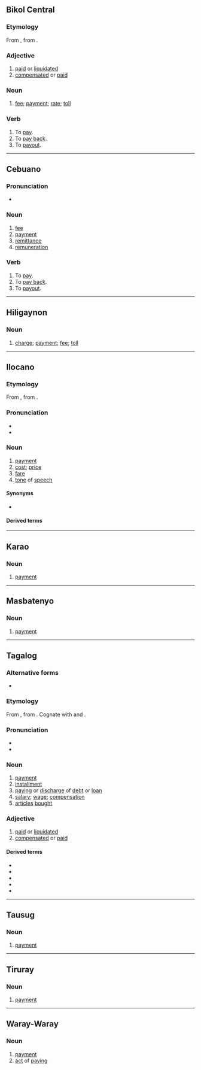 {{also|bay-ad}}

==Bikol Central==

===Etymology===
From {{inh|bcl|phi-pro|*bayaD}}, from {{inh|bcl|poz-pro|*bayaD}}.

===Adjective===
{{head|bcl|adjective|head=bayád}}

# [[paid]] or [[liquidated]] {{gloss|referring to a loan}}
# [[compensated]] or [[paid]] {{gloss|of one's salary}}

===Noun===
{{head|bcl|noun}}

# [[fee]]; [[payment]]; [[rate]]; [[toll]]

===Verb===
{{head|bcl|verb}}

# To [[pay]].
# To [[pay back]].
# To [[payout]].

----

==Cebuano==

===Pronunciation===
* {{hyph|ceb|ba|yad}}

===Noun===
{{head|ceb|verb}}

# [[fee]]
# [[payment]]
# [[remittance]]
# [[remuneration]]

===Verb===
{{head|ceb|verb}}

# To [[pay]].
# To [[pay back]].
# To [[payout]].

----

==Hiligaynon==

===Noun===
{{hil-noun|head=báyad}}

# [[charge]]; [[payment]]; [[fee]]; [[toll]]

----

==Ilocano==

===Etymology===
From {{inh|ilo|phi-pro|*bayaD}}, from {{inh|ilo|poz-pro|*bayaD}}.

===Pronunciation===
* {{IPA|ilo|/ˈbajad/}}
* {{hyph|ilo|ba|yad}}

===Noun===
{{ilo-noun|báyad}}

# [[payment]]
# [[cost]]; [[price]]
# [[fare]]
# [[tone]] of [[speech]]

====Synonyms====
* {{sense|payment}} {{l|ilo|bales}}

====Derived terms====
{{der3|ilo|bayadan}}

----

==Karao==

===Noun===
{{head|kyj|noun}}

# [[payment]]

----

==Masbatenyo==

===Noun===
{{head|msb|noun}}

# [[payment]]

----

==Tagalog==

===Alternative forms===
* {{alter|tl|bayar}} {{q|obsolete}}

===Etymology===
From {{inh|tl|phi-pro|*bayaD||to pay}}, from {{inh|tl|poz-pro|*bayaD}}. Cognate with {{cog|id|-}} and {{cog|ms|bayar}}.

===Pronunciation===
* {{tl-IPA}}
* {{hyph|tl|ba|yad}}

===Noun===
{{tl-noun}}

# [[payment]]
# [[installment]]
# [[paying]] or [[discharge]] of [[debt]] or [[loan]]
# [[salary]]; [[wage]]; [[compensation]]
# [[article]]s [[bought]]

===Adjective===
{{tl-adj|head=bayád}}

# [[paid]] or [[liquidated]] {{gloss|referring to a loan}}
# [[compensated]] or [[paid]] {{gloss|of one's salary}}

====Derived terms====
{{der-top}}
* {{l|tl|bayaran}}
* {{l|tl|kabayaran}}
* {{l|tl|mabayaran}}
* {{l|tl|magbayad}}
* {{l|tl|makapagbayad}}
{{der-bottom}}

----

==Tausug==

===Noun===
{{head|tsg|noun}}

# [[payment]]

----

==Tiruray==

===Noun===
{{head|tiy|noun}}

# [[payment]]

----

==Waray-Waray==

===Noun===
{{head|war|noun}}

# [[payment]]
# [[act]] of [[pay]]ing